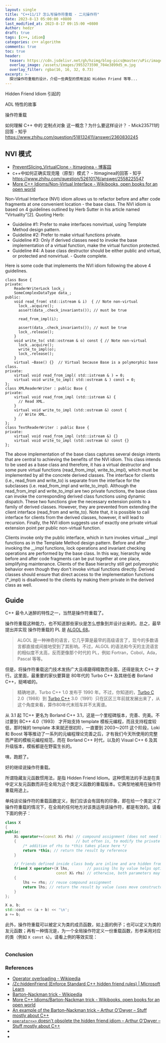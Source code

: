 ```yaml
---
layout: single
title: "C++11/17 怎么写操作符重载 - 二元操作符"
date: 2023-8-13 05:00:00 +0800
last_modified_at: 2023-8-17 09:15:00 +0800
Author: hedzr
draft: true
tags: [c++, idiom]
categories: c++ algorithm
comments: true
toc: true
header:
  teaser: https://cdn.jsdelivr.net/gh/hzimg/blog-pics@master/uPic/image-20230811092120144.png
  overlay_image: /assets/images/3953273590_704e3899d5_m.jpg
  overlay_filter: rgba(16, 16, 32, 0.73)
excerpt: >-
  探讨操作符重载的设计，介绍一些典型的惯用法如 Hidden Friend 等等...
---
```


Hidden Friend Idiom 引起的

ADL 特性的故事

操作符重载

如何理解 C++ 中的 定制点对象 这一概念？为什么要这样设计？ - Mick235711的回答 - 知乎 https://www.zhihu.com/question/518132411/answer/2360830245

## NVI 模式

- [PreventSlicing_VirtualClone - ltimaginea - 博客园](https://www.cnblogs.com/ltimaginea/p/16207695.html)
- c++中如何正确实现克隆（原型）模式？ - ltimaginea的回答 - 知乎 https://www.zhihu.com/question/52610176/answer/2558225547
- [More C++ Idioms/Non-Virtual Interface - Wikibooks, open books for an open world](https://en.wikibooks.org/wiki/More_C%2B%2B_Idioms/Non-Virtual_Interface)

Non-Virtual Interface (NVI) idiom allows us to refactor before and after code fragments at one convenient location - the base class. The NVI idiom is based on 4 guidelines outlined by Herb Sutter in his article named "Virtuality"[2]. Quoting Herb:

- Guideline #1: Prefer to make interfaces nonvirtual, using Template Method design pattern.
- Guideline #2: Prefer to make virtual functions private.
- Guideline #3: Only if derived classes need to invoke the base implementation of a virtual function, make the virtual function protected.
- Guideline #4: A base class destructor should be either public and virtual, or protected and nonvirtual. - Quote complete.

Here is some code that implements the NVI idiom following the above 4 guidelines.

```
class Base {
private:
    ReaderWriterLock lock_;
    SomeComplexDataType data_;
public:
    void read_from( std::istream & i)  { // Note non-virtual
      lock_.acquire();
      assert(data_.check_invariants()); // must be true

      read_from_impl(i);

      assert(data_.check_invariants()); // must be true
      lock_.release();
    }
    void write_to( std::ostream & o) const { // Note non-virtual
      lock_.acquire();
      write_to_impl(o);
      lock_.release();
    }
    virtual ~Base() {}  // Virtual because Base is a polymorphic base class.
private:
    virtual void read_from_impl( std::istream & ) = 0;
    virtual void write_to_impl( std::ostream & ) const = 0;
};
class XMLReaderWriter : public Base {
private:
    virtual void read_from_impl (std::istream &) {
      // Read XML.
    }
    virtual void write_to_impl (std::ostream &) const {
      // Write XML.
    }
};
class TextReaderWriter : public Base {
private:
    virtual void read_from_impl (std::istream &) {}
    virtual void write_to_impl (std::ostream &) const {}
};
```

The above implementation of the base class captures several design intents that are central to achieving the benefits of the NVI idiom. This class intends to be used as a base class and therefore, it has a virtual destructor and some pure virtual functions (read_from_impl, write_to_impl), which must be implemented by all the concrete derived classes. The interface for clients (i.e., read_from and write_to) is separate from the interface for the subclasses (i.e. read_from_impl and write_to_impl). Although the read_from_impl and write_to_impl are two private functions, the base class can invoke the corresponding derived class functions using dynamic dispatch. These two functions give the necessary extension points to a family of derived classes. However, they are prevented from extending the client interface (read_from and write_to). Note that, it is possible to call interface for clients from the derived classes, however, it will lead to recursion. Finally, the NVI idiom suggests use of exactly one private virtual extension point per public non-virtual function.

Clients invoke only the public interface, which in turn invokes virtual _\_impl functions as in the Template Method design pattern. Before and after invoking the _\_impl functions, lock operations and invariant checking operations are performed by the base class. In this way, hierarchy wide before and after code fragments can be put together at one place, simplifying maintenance. Clients of the Base hierarchy still get polymorphic behavior even though they don't invoke virtual functions directly. Derived classes should ensure that direct access to the implementation functions (\*\_impl) is disallowed to the clients by making them private in the derived class as well.

## Guide

C++ 最令人迷醉的特性之一，当然是操作符重载了。

操作符重载这种能力，也不知道那些家伙是怎么想象到并设计出来的。总之，最早提出并实现 操作符重载的 PL 是 [ALGOL 68](https://en.wikipedia.org/wiki/ALGOL_68)。

> ALGOL 是一种神奇的语言，它几乎算是最早的高级语言了，现今的多数语言都直接或间接地受到了其影响。不过，ALGOL 的语法和今天的主流语言的相似度不太高，反而更像那个时代的 PL，例如 Fortran，Cobol，Ada，Pascal 等等。

但是，将操作符重载这门技术发扬广大且琢磨得精致而全面，还得是我大 C++ 才行。这里面，最重要的家伙要算是 80年代的 Turbo C++ 及其继任者 Borland C++，挺唏嘘的。

> 精确地讲，Turbo C++ 1.0 发布于 1990 年。不过，你知道的，[Turbo C](https://en.wikipedia.org/wiki/Turbo_C) 2.0（1988）到 [Turbo C++](https://en.wikipedia.org/wiki/Borland_Turbo_C) 3.0（1991）只在区区三年前就发展出来了，从这个角度来看，算作80年代末班车并不太离谱。

从 3.1 起 TC++ 更名为 Borland C++ 3.1，这是一个里程碑版本，完善、完美。不过要到 BC++ 4.0（1993） 才开始支持 template 模板元编程，而且支持程度较低，那时候的 template 本来就还很初阶，一直要到 2003～2011 这个阶段，Loki 和 Boost 等等推动了一系列的元编程理论完善之后，才有我们今天所使用的完整而严密的模板元编程规范，而在 Borland C++ 时代，以及的 Visual C++ 6 及其升级版本，模板都是在野蛮生长的。

咦，跑题了。

好的继续说操作符重载。

所谓隐藏友元函数惯用法，是指 Hidden Friend Idiom。这种惯用法的手法是在类中定义友元函数而非在全局为这个类定义函数的重载版本。它典型地被用在操作符重载用途上。

单纯谈论操作符的重载函数定义，我们应该会有固有的印象，即在给一个类定义了操作符重载的情况下，在全局的任何地方对该类运用该操作符，都是有效的。请看下面的例子：

```c++
class X
{
public:
    X& operator+=(const X& rhs) // compound assignment (does not need to be a member,
    {                           // but often is, to modify the private members)
        /* addition of rhs to *this takes place here */
        return *this; // return the result by reference
    }

    // friends defined inside class body are inline and are hidden from non-ADL lookup
    friend X operator+(X lhs,        // passing lhs by value helps optimize chained a+b+c
                       const X& rhs) // otherwise, both parameters may be const references
    {
        lhs += rhs; // reuse compound assignment
        return lhs; // return the result by value (uses move constructor)
    }
};

X a, b;
std::cout << (a + b) << '\n';
a += b;
```

此外，操作符重载可以被定义为类的成员函数，如上面的例子；也可以定义为类的友元函数；再有一种情况是，为一个全局操作符定义一份重载函数，形参采用对应的类（例如 `X const &`）。请看上例的等效实现：

```c++

```

### Conclusion

### References

- [Operator overloading - Wikipedia](https://en.wikipedia.org/wiki/Operator_overloading)
- [/Zc:hiddenFriend (Enforce Standard C++ hidden friend rules) | Microsoft Learn](https://learn.microsoft.com/en-us/cpp/build/reference/zc-hiddenfriend?view=msvc-170)
- [Barton–Nackman trick - Wikipedia](https://en.wikipedia.org/wiki/Barton%E2%80%93Nackman_trick)
- [More C++ Idioms/Barton-Nackman trick - Wikibooks, open books for an open world](https://en.wikibooks.org/wiki/More_C%2B%2B_Idioms/Barton-Nackman_trick)
- [An example of the Barton–Nackman trick – Arthur O'Dwyer – Stuff mostly about C++](https://quuxplusone.github.io/blog/2020/12/09/barton-nackman-in-practice/)
- [`operator<=>` doesn't obsolete the hidden friend idiom – Arthur O'Dwyer – Stuff mostly about C++](https://quuxplusone.github.io/blog/2021/10/22/hidden-friend-outlives-spaceship/)
-
-
